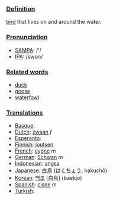 ===[[Definition]]===
[[bird]] that lives on and around the water.

===[[Pronunciation]]===
*[[w:SAMPA|SAMPA]]: /'/
*[[w:IPA|IPA]]: /swɑn/

===[[Related word]]s===

*[[duck]]
*[[goose]]
*[[waterfowl]]

===[[Translation]]s===
*[[Basque]]: [[]]
*[[Dutch]]: [[zwaan]] ''f''
*[[Esperanto]]: [[]]
*[[Finnish]]: [[joutsen]]
*[[French]]: [[cygne]] ''m''
*[[German]]: [[Schwan]] ''m''
*[[Indonesian]]: [[angsa]]
*[[Japanese]]: [[白鳥]] ([[はくちょう]], hakuchō)
*[[Korean]]: [[백조]] [白鳥] (baekjo)
*[[Spanish]]: [[cisne]] ''m''
*[[Turkish]]: [[]]